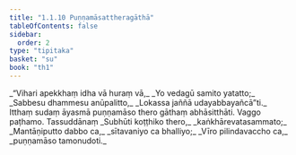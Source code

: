 ```yaml
---
title: "1.1.10 Puṇṇamāsattheragāthā"
tableOfContents: false
sidebar:
  order: 2
type: "tipitaka"
basket: "su"
book: "th1"
---
```



<DynamicBreadcrumb />

<Division number="10" book="th1">

<Paragraph number="23" type="verses" book="th1">
_“Vihari apekkhaṃ idha vā huraṃ vā,_  
_Yo vedagū samito yatatto;_  
_Sabbesu dhammesu anūpalitto,_  
_Lokassa jaññā udayabbayañcā”ti._  

</Paragraph>

<Paragraph number="24" book="th1">
Itthaṃ sudaṃ āyasmā puṇṇamāso thero gāthaṃ abhāsitthāti.

</Paragraph>
</Division>

<Paragraph number="25" type="center" book="th1">
Vaggo paṭhamo.



</Paragraph>

<Paragraph number="26" type="center" book="th1">
Tassuddānaṃ


</Paragraph>

<Paragraph number="27" type="verses" book="th1">
_Subhūti koṭṭhiko thero,_  
_kaṅkhārevatasammato;_  
_Mantāṇiputto dabbo ca,_  
_sītavaniyo ca bhalliyo;_  
_Vīro pilindavaccho ca,_  
_puṇṇamāso tamonudoti._
</Paragraph>